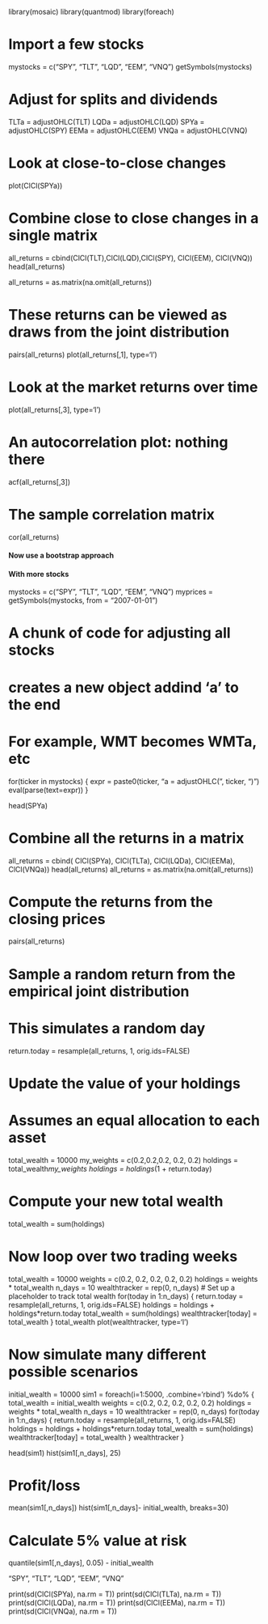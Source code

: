 
library(mosaic)
library(quantmod)
library(foreach)

# Import a few stocks
mystocks = c("SPY", "TLT", "LQD", "EEM", "VNQ")
getSymbols(mystocks)

# Adjust for splits and dividends
TLTa = adjustOHLC(TLT)
LQDa = adjustOHLC(LQD)
SPYa = adjustOHLC(SPY)
EEMa = adjustOHLC(EEM)
VNQa = adjustOHLC(VNQ)

# Look at close-to-close changes
plot(ClCl(SPYa))

# Combine close to close changes in a single matrix
all_returns = cbind(ClCl(TLT),ClCl(LQD),ClCl(SPY), ClCl(EEM), ClCl(VNQ))
head(all_returns)

all_returns = as.matrix(na.omit(all_returns))

# These returns can be viewed as draws from the joint distribution
pairs(all_returns)
plot(all_returns[,1], type='l')

# Look at the market returns over time
plot(all_returns[,3], type='l')

# An autocorrelation plot: nothing there
acf(all_returns[,3])

# The sample correlation matrix
cor(all_returns)


#### Now use a bootstrap approach
#### With more stocks

mystocks = c("SPY", "TLT", "LQD", "EEM", "VNQ")
myprices = getSymbols(mystocks, from = "2007-01-01")


# A chunk of code for adjusting all stocks
# creates a new object addind 'a' to the end
# For example, WMT becomes WMTa, etc
for(ticker in mystocks) {
  expr = paste0(ticker, "a = adjustOHLC(", ticker, ")")
  eval(parse(text=expr))
}

head(SPYa)

# Combine all the returns in a matrix
all_returns = cbind(	ClCl(SPYa),
                     ClCl(TLTa),
                     ClCl(LQDa),
                     ClCl(EEMa),
                     ClCl(VNQa))
head(all_returns)
all_returns = as.matrix(na.omit(all_returns))

# Compute the returns from the closing prices
pairs(all_returns)

# Sample a random return from the empirical joint distribution
# This simulates a random day
return.today = resample(all_returns, 1, orig.ids=FALSE)

# Update the value of your holdings
# Assumes an equal allocation to each asset
total_wealth = 10000
my_weights = c(0.2,0.2,0.2, 0.2, 0.2)
holdings = total_wealth*my_weights
holdings = holdings*(1 + return.today)

# Compute your new total wealth
total_wealth = sum(holdings)


# Now loop over two trading weeks
total_wealth = 10000
weights = c(0.2, 0.2, 0.2, 0.2, 0.2)
holdings = weights * total_wealth
n_days = 10
wealthtracker = rep(0, n_days) # Set up a placeholder to track total wealth
for(today in 1:n_days) {
  return.today = resample(all_returns, 1, orig.ids=FALSE)
  holdings = holdings + holdings*return.today
  total_wealth = sum(holdings)
  wealthtracker[today] = total_wealth
}
total_wealth
plot(wealthtracker, type='l')


# Now simulate many different possible scenarios  
initial_wealth = 10000
sim1 = foreach(i=1:5000, .combine='rbind') %do% {
  total_wealth = initial_wealth
  weights = c(0.2, 0.2, 0.2, 0.2, 0.2)
  holdings = weights * total_wealth
  n_days = 10
  wealthtracker = rep(0, n_days)
  for(today in 1:n_days) {
    return.today = resample(all_returns, 1, orig.ids=FALSE)
    holdings = holdings + holdings*return.today
    total_wealth = sum(holdings)
    wealthtracker[today] = total_wealth
  }
  wealthtracker
}

head(sim1)
hist(sim1[,n_days], 25)

# Profit/loss
mean(sim1[,n_days])
hist(sim1[,n_days]- initial_wealth, breaks=30)

# Calculate 5% value at risk
quantile(sim1[,n_days], 0.05) - initial_wealth






"SPY", "TLT", "LQD", "EEM", "VNQ"

print(sd(ClCl(SPYa), na.rm = T))
print(sd(ClCl(TLTa), na.rm = T))
print(sd(ClCl(LQDa), na.rm = T))
print(sd(ClCl(EEMa), na.rm = T))
print(sd(ClCl(VNQa), na.rm = T))





